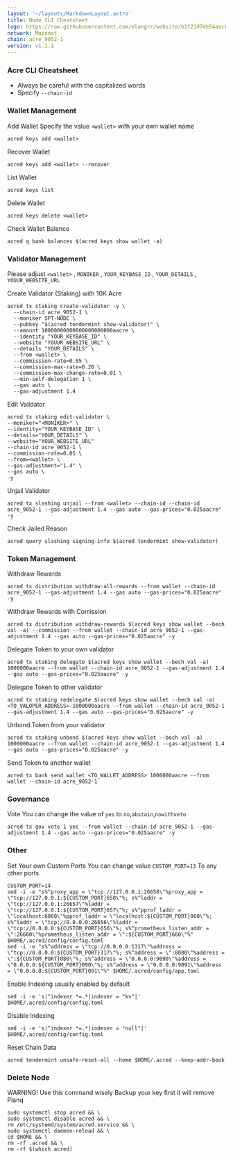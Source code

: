 ```yaml
---
layout: '~/layouts/MarkdownLayout.astro'
title: Node CLI Cheatsheet
logo: https://raw.githubusercontent.com/elangrr/website/b1f2107de54aac66c3eead76c7c87775434683b6/src/icons/acre.svg
network: Mainnet
chain: acre_9052-1
version: v1.1.1
---
```


### Acre CLI Cheatsheet

- Always be careful with the capitalized words
- Specify `--chain-id`

### Wallet Management

Add Wallet
Specify the value `<wallet>` with your own wallet name

```
acred keys add <wallet>
```

Recover Wallet
```
acred keys add <wallet> --recover
```

List Wallet
```
acred keys list
```

Delete Wallet
```
acred keys delete <wallet>
```

Check Wallet Balance
```
acred q bank balances $(acred keys show wallet -a)
```

### Validator Management

Please adjust `<wallet>` , `MONIKER` , `YOUR_KEYBASE_ID` , `YOUR_DETAILS` , `YOUUR_WEBSITE_URL`

Create Validator (Staking) with 10K Acre
```
acred tx staking create-validator -y \
  --chain-id acre_9052-1 \
  --moniker SPT-NODE \
  --pubkey "$(acred tendermint show-validator)" \
  --amount 10000000000000000000000aacre \
  --identity "YOUR_KEYBASE_ID" \
  --website "YOUUR_WEBSITE_URL" \
  --details "YOUR_DETAILS" \
  --from <wallet> \
  --commission-rate=0.05 \
  --commission-max-rate=0.20 \
  --commission-max-change-rate=0.01 \
  --min-self-delegation 1 \
  --gas auto \
  --gas-adjustment 1.4
```

Edit Validator
```
acred tx staking edit-validator \
--moniker="<MONIKER>" \
--identity="YOUR_KEYBASE_ID" \
--details="YOUR_DETAILS" \
--website="YOUR_WEBSITE_URL"
--chain-id acre_9052-1 \
--commission-rate=0.05 \
--from=<wallet> \
--gas-adjustment="1.4" \
--gas auto \
-y
```


Unjail Validator
```
acred tx slashing unjail --from <wallet> --chain-id --chain-id acre_9052-1 --gas-adjustment 1.4 --gas auto --gas-prices="0.025aacre" -y
```

Check Jailed Reason
```
acred query slashing signing-info $(acred tendermint show-validator)
```

### Token Management

Withdraw Rewards
```
acred tx distribution withdraw-all-rewards --from wallet --chain-id acre_9052-1 --gas-adjustment 1.4 --gas auto --gas-prices="0.025aacre" -y
```

Withdraw Rewards with Comission
```
acred tx distribution withdraw-rewards $(acred keys show wallet --bech val -a) --commission --from wallet --chain-id acre_9052-1 --gas-adjustment 1.4 --gas auto --gas-prices="0.025aacre" -y
```

Delegate Token to your own validator
```
acred tx staking delegate $(acred keys show wallet --bech val -a) 1000000aacre --from wallet --chain-id acre_9052-1 --gas-adjustment 1.4 --gas auto --gas-prices="0.025aacre" -y
```

Delegate Token to other validator
```
acred tx staking redelegate $(acred keys show wallet --bech val -a) <TO_VALOPER_ADDRESS> 1000000aacre --from wallet --chain-id acre_9052-1 --gas-adjustment 1.4 --gas auto --gas-prices="0.025aacre" -y
```

Unbond Token from your validator
```
acred tx staking unbond $(acred keys show wallet --bech val -a) 1000000aacre --from wallet --chain-id acre_9052-1 --gas-adjustment 1.4 --gas auto --gas-prices="0.025aacre" -y
```

Send Token to another wallet
```
acred tx bank send wallet <TO_WALLET_ADDRESS> 1000000aacre --from wallet --chain-id acre_9052-1
```

### Governance 

Vote
You can change the value of `yes` to `no`,`abstain`,`nowithveto`

```
acred tx gov vote 1 yes --from wallet --chain-id acre_9052-1 --gas-adjustment 1.4 --gas auto --gas-prices="0.025aacre" -y
```

### Other

Set Your own Custom Ports
You can change value `CUSTOM_PORT=13` To any other ports
```
CUSTOM_PORT=14
sed -i -e "s%^proxy_app = \"tcp://127.0.0.1:26658\"%proxy_app = \"tcp://127.0.0.1:${CUSTOM_PORT}658\"%; s%^laddr = \"tcp://127.0.0.1:26657\"%laddr = \"tcp://127.0.0.1:${CUSTOM_PORT}657\"%; s%^pprof_laddr = \"localhost:6060\"%pprof_laddr = \"localhost:${CUSTOM_PORT}060\"%; s%^laddr = \"tcp://0.0.0.0:26656\"%laddr = \"tcp://0.0.0.0:${CUSTOM_PORT}656\"%; s%^prometheus_listen_addr = \":26660\"%prometheus_listen_addr = \":${CUSTOM_PORT}660\"%" $HOME/.acred/config/config.toml
sed -i -e "s%^address = \"tcp://0.0.0.0:1317\"%address = \"tcp://0.0.0.0:${CUSTOM_PORT}317\"%; s%^address = \":8080\"%address = \":${CUSTOM_PORT}080\"%; s%^address = \"0.0.0.0:9090\"%address = \"0.0.0.0:${CUSTOM_PORT}090\"%; s%^address = \"0.0.0.0:9091\"%address = \"0.0.0.0:${CUSTOM_PORT}091\"%" $HOME/.acred/config/app.toml
```

Enable Indexing usually enabled by default
```
sed -i -e 's|^indexer *=.*|indexer = "kv"|' $HOME/.acred/config/config.toml
```

Disable Indexing
```
sed -i -e 's|^indexer *=.*|indexer = "null"|' $HOME/.acred/config/config.toml
```

Reset Chain Data
```
acred tendermint unsafe-reset-all --home $HOME/.acred --keep-addr-book
```

### Delete Node

WARNING! Use this command wisely 
Backup your key first it will remove Planq

```
sudo systemctl stop acred && \
sudo systemctl disable acred && \
rm /etc/systemd/system/acred.service && \
sudo systemctl daemon-reload && \
cd $HOME && \
rm -rf .acred && \
rm -rf $(which acred)
```
